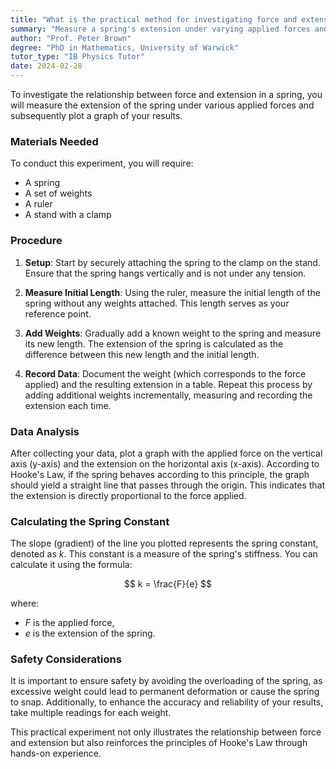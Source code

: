 ```yaml
---
title: "What is the practical method for investigating force and extension in a spring?"
summary: "Measure a spring's extension under varying applied forces and create a graph to analyze the relationship between force and extension."
author: "Prof. Peter Brown"
degree: "PhD in Mathematics, University of Warwick"
tutor_type: "IB Physics Tutor"
date: 2024-02-28
---
```


To investigate the relationship between force and extension in a spring, you will measure the extension of the spring under various applied forces and subsequently plot a graph of your results.

### Materials Needed
To conduct this experiment, you will require:
- A spring
- A set of weights
- A ruler
- A stand with a clamp

### Procedure
1. **Setup**: Start by securely attaching the spring to the clamp on the stand. Ensure that the spring hangs vertically and is not under any tension.
   
2. **Measure Initial Length**: Using the ruler, measure the initial length of the spring without any weights attached. This length serves as your reference point.

3. **Add Weights**: Gradually add a known weight to the spring and measure its new length. The extension of the spring is calculated as the difference between this new length and the initial length. 

4. **Record Data**: Document the weight (which corresponds to the force applied) and the resulting extension in a table. Repeat this process by adding additional weights incrementally, measuring and recording the extension each time.

### Data Analysis
After collecting your data, plot a graph with the applied force on the vertical axis (y-axis) and the extension on the horizontal axis (x-axis). According to Hooke's Law, if the spring behaves according to this principle, the graph should yield a straight line that passes through the origin. This indicates that the extension is directly proportional to the force applied.

### Calculating the Spring Constant
The slope (gradient) of the line you plotted represents the spring constant, denoted as $k$. This constant is a measure of the spring's stiffness. You can calculate it using the formula:

$$
k = \frac{F}{e}
$$ 

where:
- $F$ is the applied force,
- $e$ is the extension of the spring.

### Safety Considerations
It is important to ensure safety by avoiding the overloading of the spring, as excessive weight could lead to permanent deformation or cause the spring to snap. Additionally, to enhance the accuracy and reliability of your results, take multiple readings for each weight.

This practical experiment not only illustrates the relationship between force and extension but also reinforces the principles of Hooke's Law through hands-on experience.
    